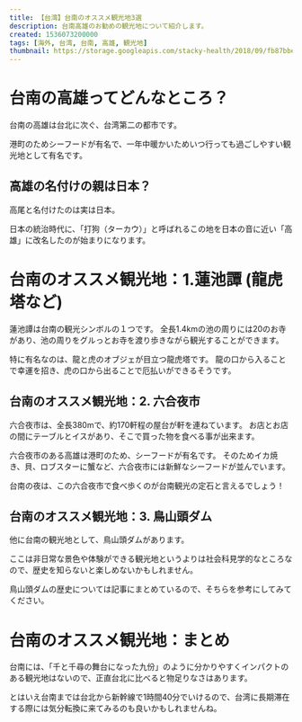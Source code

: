 ```yaml
---
title: 【台湾】台南のオススメ観光地3選
description: 台南高雄のお勧めの観光地について紹介します。
created: 1536073200000
tags: [海外, 台湾, 台南, 高雄, 観光地]
thumbnail: https://storage.googleapis.com/stacky-health/2018/09/fb87bbe1692b367c9fd74f1b2caf8538.jpg
---
```


# 台南の高雄ってどんなところ？
台南の高雄は台北に次ぐ、台湾第二の都市です。

港町のためシーフードが有名で、一年中暖かいためいつ行っても過ごしやすい観光地として有名です。

## 高雄の名付けの親は日本？
高尾と名付けたのは実は日本。

日本の統治時代に、「打狗（ターカウ）」と呼ばれるこの地を日本の音に近い「高雄」に改名したのが始まりになります。

# 台南のオススメ観光地：1.蓮池譚 (龍虎塔など)

<amp-img alt="蓮池譚にある龍虎塔" src="https://storage.googleapis.com/stacky-health/2018/08/26e94c6f025ecf75dd8183ec647e169e-1.jpg" width="1686" height="1264" layout="intrinsic" />

蓮池譚は台南の観光シンボルの１つです。
全長1.4kmの池の周りには20のお寺があり、池の周りをグルっとお寺を渡り歩きながら観光することができます。

特に有名なのは、龍と虎のオブジェが目立つ龍虎塔です。
龍の口から入ることで幸運を招き、虎の口から出ることで厄払いができるそうです。

<ArticleCard slug="rentitan" />

## 台南のオススメ観光地：2. 六合夜市

<amp-img alt="六合夜市の胡椒餅" src="https://storage.googleapis.com/stacky-health/2018/09/c47f760ceb285d409823ec6da4722e02.jpg" width="1686" height="1264" layout="responsive" />

六合夜市は、全長380mで、約170軒程の屋台が軒を連ねています。
お店とお店の間にテーブルとイスがあり、そこで買った物を食べる事が出来ます。

六合夜市のある高雄は港町のため、シーフードが有名です。
そのためイカ焼き、貝、ロブスターに蟹など、六合夜市には新鮮なシーフードが並んでいます。

台南の夜は、この六合夜市で食べ歩くのが台南観光の定石と言えるでしょう！

<ArticleCard slug="liuhe-night-market" />

## 台南のオススメ観光地：3. 鳥山頭ダム

<amp-img alt="鳥山頭ダム" src="https://storage.googleapis.com/stacky-health/2018/09/1fe78006143d6daaf260fa47a4a6e000.jpg" width="1686" height="1264" layout="intrinsic" />

他に台南の観光地として、鳥山頭ダムがあります。

ここは非日常な景色や体験ができる観光地というよりは社会科見学的なところなので、歴史を知らないと楽しめないかもしれません。

鳥山頭ダムの歴史については記事にまとめているので、そちらを参考にしてみてください。

<ArticleCard slug="usanto-dam" />

# 台南のオススメ観光地：まとめ

台南には、「千と千尋の舞台になった九份」のように分かりやすくインパクトのある観光地はないので、正直台北に比べると物足りなさはあります。

とはいえ台南までは台北から新幹線で1時間40分でいけるので、台湾に長期滞在する際には気分転換に来てみるのも良いかもしれませんね。
